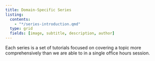 ```yaml
---
title: Domain-Specific Series
listing:
  contents:
    - "*/series-introduction.qmd"
  type: grid
  fields: [image, subtitle, description, author]
---
```


Each series is a set of tutorials focused on covering a topic more comprehensively than we are able to in a single office hours session.
